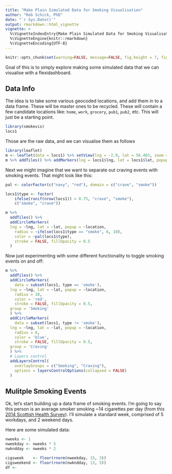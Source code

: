 ```yaml
---
title: "Make Plain Simulated Data for Smoking Visualisation"
author: "Rob Schick, PhD"
date: "`r Sys.Date()`"
output: rmarkdown::html_vignette
vignette: >
  %\VignetteIndexEntry{Make Plain Simulated Data for Smoking Visualisation}
  %\VignetteEngine{knitr::rmarkdown}
  %\VignetteEncoding{UTF-8}
---
```


```r
knitr::opts_chunk$set(warning=FALSE, message=FALSE, fig.height = 7, fig.width = 7)
```

Goal of this is to simply explore making some simulated data that we can visualise with a flexidashboard.

## Data Info

The idea is to take some various geocoded locations, and add them in to a data frame. These will be master ones to be recycled. These will contain a few candidate locations like: `home`, `work`, `grocery`, `pub1`, `pub2`, etc. This will just be a starting point.

```r
library(smokevis)
locs1
```

Those are the raw data, and we can visualise them as follows

```r
library(leaflet)
m <- leaflet(data = locs1) %>% setView(lng = -2.9, lat = 56.403, zoom = 11)
m %>% addTiles() %>% addMarkers(lng = locs1$lng, lat = locs1$lat, popup = locs1$location)
```

Next we might imagine that we want to separate out craving events with smoking events. That might look like this:

```r
pal <- colorFactor(c("navy", "red"), domain = c("crave", "smoke"))

locs1$type <- factor(
    ifelse(runif(nrow(locs1)) > 0.75, "crave", "smoke"),
    c("smoke", "crave"))

m %>% 
  addTiles() %>%
  addCircleMarkers(
  lng = ~lng, lat = ~lat, popup = ~location,
    radius = ~ifelse(locs1$type == "smoke", 6, 10),
    color = ~pal(locs1$type),
    stroke = FALSE, fillOpacity = 0.5
  )
```

Now just experimenting with some different functionality to toggle smoking events on and off:

```r
m %>% 
  addTiles() %>%
  addCircleMarkers(
    data = subset(locs1, type == 'smoke'),
  lng = ~lng, lat = ~lat, popup = ~location,
    radius = 10,
    color = 'red',
    stroke = FALSE, fillOpacity = 0.5,
  group = 'Smoking'
  ) %>%
  addCircleMarkers(
    data = subset(locs1, type != 'smoke'),
  lng = ~lng, lat = ~lat, popup = ~location,
    radius = 6,
    color = 'blue',
    stroke = FALSE, fillOpacity = 0.5,
  group = 'Craving'
  ) %>%
  # Layers control
  addLayersControl(
    overlayGroups = c("Smoking", "Craving"),
    options = layersControlOptions(collapsed = FALSE)
  )
```

## Mulitple Smoking Events
Ok, let's start building up a data frame of smoking events. I'm going to say this person is an average smoker smoking ~14 cigarettes per day (from this [2014 Scottish Health Survey](http://www.gov.scot/Publications/2015/09/6648/318764)). I'll simulate a standard week, comprised of 5 workdays, and 2 weekend days. 

Here are some simulated data:

```r
nweeks <- 1
nweekday <- nweeks * 5
nwkndday <- nweeks * 2

cigsweek    <- floor(rnorm(nweekday, 15, 3))
cigsweekend <- floor(rnorm(nwkndday, 13, 5))
df <- 
```

